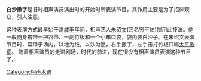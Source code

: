 {{unreferenced|time=2010-04-07T17:48:38+00:00}}
'''白沙撒字'''是旧时相声演员演出时的开始时所表演节目，其作用主要是为了招徕观众，引人注意。

这种表演方式最早始于清[[咸丰|咸丰]]年间，相声艺人[[朱少文|朱绍文]](艺名穷不怕)惯用此技法。他一般随身携带一把笤帚、一副竹板和一个小布口袋，袋内装白沙子。在朱绍文表演节目时，常蹲于场内，以地为纸，以沙为墨，右手撒字，左手击打竹板口唱[[太平歌词|太平歌词]]。
随着相声演员的走进剧场，时代的前进，现在很少有相声演员表演这种节目了。
{{曲艺小作品}}
[[Category:相声术语|Category:相声术语]]